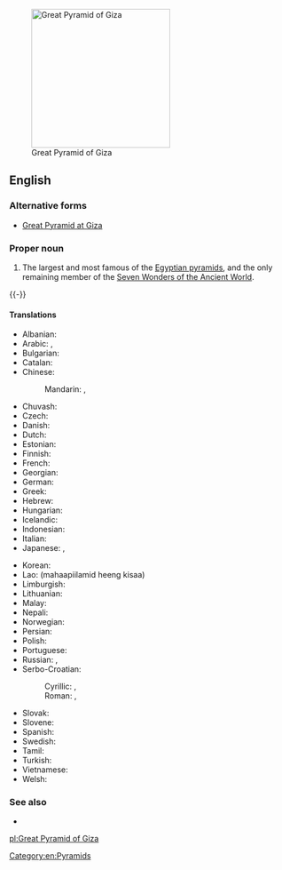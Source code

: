 [[File:Gizeh Cheops BW 1.jpg|thumb|250px|upright|Great Pyramid of Giza]]
==English==

===Alternative forms===
* [[Great Pyramid at Giza]]

===Proper noun===
{{en-proper noun|head=the [[great|Great]] [[pyramid|Pyramid]] [[of]] [[Giza]]}}

# The largest and most famous of the [[Egyptian pyramid]]s, and the only remaining member of the [[w:Seven Wonders of the Ancient World|Seven Wonders of the Ancient World]].
{{-}}

====Translations====
{{trans-top|the largest and most famous of the Egyptian pyramids}}
* Albanian: {{t-|sq|piramida e Keopsit}}
* Arabic: {{t-|ar|هرم أكبر|m|tr=háram ’ákbar}}, {{t-|ar|هرم خوفو|m|tr=háram khuufuu}}
* Bulgarian: {{t-|bg|Хеопсова пирамида|f|tr=Xeopsova piramida}}
* Catalan: {{t-|ca|piràmide de Kheops|f}}
* Chinese:
*: Mandarin: {{t|cmn|吉薩金字塔|sc=Hani}}, {{t|cmn|吉萨金字塔|tr=Jísà jīnzìtǎ|sc=Hani}}
* Chuvash: {{tø|cv|Хеопс пирамиди|sc=Cyrl}}
* Czech: {{t-|cs|Chufuova pyramida|f}}
* Danish: {{t-|da|Keopspyramiden}}
* Dutch: {{t-|nl|piramide van Cheops|f}}
* Estonian: {{t-|et|Cheopsi püramiid}}
* Finnish: {{t-|fi|Kheopsin pyramidi}}
* French: {{t-|fr|pyramide de Khéops|f}}
* Georgian: {{t-|ka|ხეოფსის პირამიდა|tr=xeop‘sis piramida|sc=Geor}}
* German: {{t-|de|Cheops-Pyramide|f}}
* Greek: {{t-|el|πυραμίδα του Χέοπα|f|tr=pyramída tou Chéopa}}
* Hebrew: {{t-|he|הפירמידה הגדולה של גיזה|f|tr=ha-piramída ha-gdolá shel gáza}}
* Hungarian: {{t-|hu|Gízai piramisok}}
* Icelandic: {{t-|is|pýramídinn mikli í Giza}}
* Indonesian: {{t-|id|Piramida Agung Giza}}
* Italian: {{t-|it|Piramide di Cheope|f}}
* Japanese: {{t-|ja|ギザの大ピラミッド|tr=Giza-no dai-piramiddo|sc=Hrkt}}, {{t-|ja|クフ王のピラミッド|tr=Kufu-ō-no piramiddo}}
{{trans-mid}}
* Korean: {{t-|ko|기자의 피라미드|tr=Gija-ui piramideu|sc=Hang}}
* Lao: {{t-|lo|ມະຫາປີລະມິດ ແຫ່ງ ກິຊາ|sc=Laoo}} (mahaapiilamid heeng kisaa)
* Limburgish: {{t-|li|Piramide va Cheops}}
* Lithuanian: {{t-|lt|Cheopso piramidė}}
* Malay: {{t-|ms|Piramid Agung Kufu}}
* Nepali: {{t-|ne|मिश्रको पिरामिड|tr=mišrakī piramiḍ|sc=Deva}}
* Norwegian: {{t-|no|Kheopspyramiden}}
* Persian: {{t-|fa|هرم بزرگ جیزه|tr=haram bozorg jîzeh}}
* Polish: {{t-|pl|Piramida Cheopsa|f}}
* Portuguese: {{t-|pt|Pirâmide de Quéops|f}}
* Russian: {{t-|ru|пирамида Хеопса|f|tr=piramída Xeópsa}}, {{t-|ru|пирамида Хуфу|f|tr=piramída Xúfu}}
* Serbo-Croatian:
*: Cyrillic: {{t-|sh|Велика Кеопсова пирамида|f|sc=Cyrl}}, {{t-|sh|Кеопсова пирамида|f|sc=Cyrl}}
*: Roman: {{t-|sh|Velika Keopsova piramida|f}}, {{t-|sh|Keopsova piramida|f}}
* Slovak: {{t-|sk|Chufuova pyramída|f}}
* Slovene: {{t-|sl|Keopsova piramida|f}}
* Spanish: {{t-|es|Gran Pirámide de Giza|f}}
* Swedish: {{t-|sv|Cheopspyramiden}}
* Tamil: {{t-|ta|கிசாவின் பெரிய பிரமிட்|tr=kicāviN periya piramiṭ|sc=Taml}}
* Turkish: {{t-|tr|Keops piramidi}}
* Vietnamese: {{t-|vi|Kim tự tháp Cheops}}
* Welsh: {{t-|cy|Pyramidau'r Aifft}}
{{trans-bottom}}

===See also===
* {{projectlink|pedia}}

[[Category:en:Pyramids]]

[[pl:Great Pyramid of Giza]]